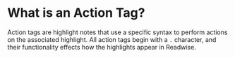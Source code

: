 # What is an Action Tag?

Action tags are highlight notes that use a specific syntax to perform actions on the associated highlight. All action tags begin with a `.` character, and their functionality effects how the highlights appear in Readwise.
